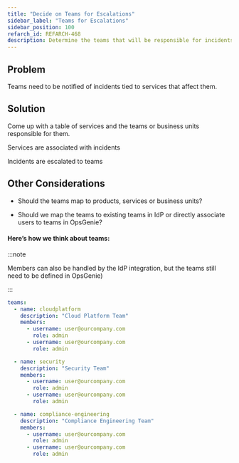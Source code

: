 ```yaml
---
title: "Decide on Teams for Escalations"
sidebar_label: "Teams for Escalations"
sidebar_position: 100
refarch_id: REFARCH-468
description: Determine the teams that will be responsible for incidents
---
```


## Problem

Teams need to be notified of incidents tied to services that affect them.

## Solution

Come up with a table of services and the teams or business units responsible for them.

Services are associated with incidents

Incidents are escalated to teams

## Other Considerations

- Should the teams map to products, services or business units?

- Should we map the teams to existing teams in IdP or directly associate users to teams in OpsGenie?

#### Here’s how we think about teams:

:::note

Members can also be handled by the IdP integration, but the teams still need to be defined in OpsGenie)

:::

```yaml
teams:
  - name: cloudplatform
    description: "Cloud Platform Team"
    members:
      - username: user@ourcompany.com
        role: admin
      - username: user@ourcompany.com
        role: admin

  - name: security
    description: "Security Team"
    members:
      - username: user@ourcompany.com
        role: admin
      - username: user@ourcompany.com
        role: admin

  - name: compliance-engineering
    description: "Compliance Engineering Team"
    members:
      - username: user@ourcompany.com
        role: admin
      - username: user@ourcompany.com
        role: admin
```


